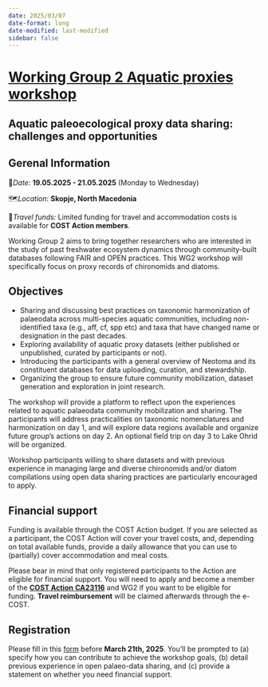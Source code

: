```yaml
---
date: 2025/03/07
date-format: long
date-modified: last-modified
sidebar: false
---
```


# [Working Group 2 Aquatic proxies workshop](/working_groups.qmd) 
## Aquatic paleoecological proxy data sharing: challenges and opportunities

::: {.callout-important}
## Gerenal Information

📅*Date:* **19.05.2025 - 21.05.2025** (Monday to Wednesday)

🗺️*Location*: **Skopje, North Macedonia**

🚗*Travel funds:* Limited funding for travel and accommodation costs is available for **COST Action members**.
:::

Working Group 2 aims to bring together researchers who are interested in the study of past freshwater ecosystem dynamics through community-built databases following FAIR and OPEN practices. This WG2 workshop will specifically focus on proxy records of chironomids and diatoms. 

## Objectives

* Sharing and discussing best practices on taxonomic harmonization of palaeodata across multi-species aquatic communities, including non-identified taxa (e.g., aff, cf, spp etc) and taxa that have changed name or designation in the past decades. 
* Exploring availability of aquatic proxy datasets (either published or unpublished, curated by participants or not).
* Introducing the participants with a general overview of Neotoma and its constituent databases for data uploading, curation, and stewardship.
* Organizing the group to ensure future community mobilization, dataset generation and exploration in joint research.

The workshop will provide a platform to reflect upon the experiences related to aquatic palaeodata community mobilization and sharing. The participants will address practicalities on taxonomic nomenclatures and harmonization on day 1, and will explore data regions available and organize future group’s actions on day 2. An optional field trip on day 3 to Lake Ohrid will be organized. 

Workshop participants willing to share datasets and with previous experience in managing large and diverse chironomids and/or diatom compilations using open data sharing practices are particularly encouraged to apply. 

## Financial support

Funding is available through the COST Action budget. If you are selected as a participant, the COST Action will cover your travel costs, and, depending on total available funds, provide a daily allowance that you can use to (partially) cover accommodation and meal costs. 

::: {.callout-important}
Please bear in mind that only registered participants to the Action are eligible for financial support. You will need to apply and become a member of the [**COST Action** **CA23116**](https://www.cost.eu/actions/CA23116/#tabs+Name:Working%20Groups%20and%20Membership) and WG2 if you want to be eligible for funding. **Travel reimbursement** will be claimed afterwards through the e-COST.
:::

## Registration

Please fill in this [form](https://docs.google.com/forms/d/e/1FAIpQLSeWs0G3QxPu8TmN6_dRaW6prjM9mSydJFvgGOpbMYfZ8VZHCA/viewform?usp=sharing) before **March 21th, 2025**. You’ll be prompted to (a) specify how you can contribute to achieve the workshop goals, (b) detail previous experience in open palaeo-data sharing, and (c) provide a statement on whether you need financial support. 

